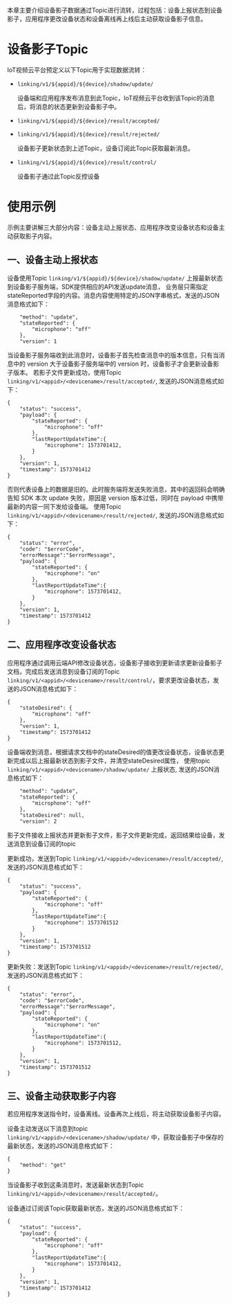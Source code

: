 本章主要介绍设备影子数据通过Topic进行流转，过程包括：设备上报状态到设备影子，应用程序更改设备状态和设备离线再上线后主动获取设备影子信息。

# **设备影子Topic**

IoT视频云平台预定义以下Topic用于实现数据流转：

-   `linking/v1/${appid}/${device}/shadow/update/` 

    设备端和应用程序发布消息到此Topic，IoT视频云平台收到该Topic的消息后，将消息的状态更新到设备影子中。

-   `linking/v1/${appid}/${device}/result/accepted/` 
-   `linking/v1/${appid}/${device}/result/rejected/` 

    设备影子更新状态到上述Topic，设备订阅此Topic获取最新消息。
    
-   `linking/v1/${appid}/${device}/result/control/` 
   
    设备影子通过此Topic反控设备
    

# **使用示例** 

示例主要讲解三大部分内容：设备主动上报状态、应用程序改变设备状态和设备主动获取影子内容。

## **一、设备主动上报状态**

设备使用Topic `linking/v1/${appid}/${device}/shadow/update/` 上报最新状态到设备影子服务端，SDK提供相应的API发送update消息，
业务层只需指定stateReported字段的内容。消息内容使用特定的JSON字串格式，发送的JSON消息格式如下：
```
    "method": "update",
    "stateReported": {
        "microphone": "off"
    },
    "version": 1
```

当设备影子服务端收到此消息时，设备影子首先检查消息中的版本信息，只有当消息中的 version 大于设备影子服务端中的 version 时，设备影子才会更新设备影子版本。
若影子文件更新成功，使用Topic `linking/v1/<appid>/<devicename>/result/accepted/`, 发送的JSON消息格式如下：
```
{
    "status": "success",
    "payload": {
        "stateReported": {
            "microphone": "off"
        },
        "lastReportUpdateTime":{
            "microphone": 1573701412,
        }
    },
    "version": 1,
    "timestamp": 1573701412
}
```

否则代表设备上的数据是旧的。此时服务端将发送失败消息，其中的返回码会明确告知 SDK 本次 update 失败，原因是 version 版本过低，同时在 payload 中携带最新的内容一同下发给设备端。
使用Topic `linking/v1/<appid>/<devicename>/result/rejected/`, 发送的JSON消息格式如下：

```
{
    "status": "error",
    "code": "$errorCode",
    "errorMessage":"$errorMessage",
    "payload": {
        "stateReported": {
            "microphone": "on"
        },
        "lastReportUpdateTime":{
            "microphone": 1573701412,
        }
    },
    "version": 1,
    "timestamp": 1573701412
}
```

## **二、应用程序改变设备状态**

应用程序通过调用云端API修改设备状态，设备影子接收到更新请求更新设备影子文档，完成后发送消息到设备订阅的Topic `linking/v1/<appid>/<devicename>/result/control/`，要求更改设备状态，发送的JSON消息格式如下：
```
{
    "stateDesired": {
        "microphone": "off"
    },
    "version": 1, 
    "timestamp": 1573701412
}
```

设备端收到消息，根据请求文档中的stateDesired的值更改设备状态，设备状态更新完成以后上报最新状态到影子文件，并清空stateDesired属性，
使用topic `linking/v1/<appid>/<devicename>/shadow/update/` 上报状态, 发送的JSON消息格式如下：
```
    "method": "update",
    "stateReported": {
        "microphone": "off"
    },
    "stateDesired": null,
    "version": 2
```

影子文件接收上报状态并更新影子文件，影子文件更新完成，返回结果给设备，发送消息到设备订阅的topic

更新成功，发送到Topic `linking/v1/<appid>/<devicename>/result/accepted/`, 发送的JSON消息格式如下：
```
{
    "status": "success",
    "payload": {
        "stateReported": {
            "microphone": "off"
        },
        "lastReportUpdateTime":{
            "microphone": 1573701512
        }
    },
    "version": 1,
    "timestamp": 1573701512
}
```

更新失败：发送到Topic `linking/v1/<appid>/<devicename>/result/rejected/`, 发送的JSON消息格式如下：
```
{
    "status": "error",
    "code": "$errorCode",
    "errorMessage":"$errorMessage",
    "payload": {
        "stateReported": {
            "microphone": "on"
        },
        "lastReportUpdateTime":{
            "microphone": 1573701512,
        }
    },
    "version": 1,
    "timestamp": 1573701512
}
```

## **三、设备主动获取影子内容**

若应用程序发送指令时，设备离线。设备再次上线后，将主动获取设备影子内容。

设备主动发送以下消息到topic `linking/v1/<appid>/<devicename>/shadow/update/` 中，获取设备影子中保存的最新状态，发送的JSON消息格式如下：
```
{
    "method": "get"
}
```

当设备影子收到这条消息时，发送最新状态到Topic `linking/v1/<appid>/<devicename>/result/accepted/`。

设备通过订阅该Topic获取最新状态，发送的JSON消息格式如下：
```
{
    "status": "success",
    "payload": {
        "stateReported": {
            "microphone": "off"
        },
        "lastReportUpdateTime":{
            "microphone": 1573701412,
        }
    },
    "version": 1,
    "timestamp": 1573701412
}
```
